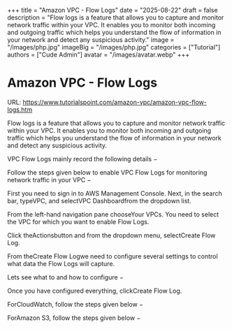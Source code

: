 +++
title = "Amazon VPC - Flow Logs"
date = "2025-08-22"
draft = false
description = "Flow logs is a feature that allows you to capture and monitor network traffic within your VPC. It enables you to monitor both incoming and outgoing traffic which helps you understand the flow of information in your network and detect any suspicious activity."
image = "/images/php.jpg"
imageBig = "/images/php.jpg"
categories = ["Tutorial"]
authors = ["Cude Admin"]
avatar = "/images/avatar.webp"
+++

# Amazon VPC - Flow Logs

URL: https://www.tutorialspoint.com/amazon-vpc/amazon-vpc-flow-logs.htm

Flow logs is a feature that allows you to capture and monitor network traffic within your VPC. It enables you to monitor both incoming and outgoing traffic which helps you understand the flow of information in your network and detect any suspicious activity.

VPC Flow Logs mainly record the following details −

Follow the steps given below to enable VPC Flow Logs for monitoring network traffic in your VPC −

First you need to sign in to AWS Management Console. Next, in the search bar, typeVPC, and selectVPC Dashboardfrom the dropdown list.

From the left-hand navigation pane chooseYour VPCs. You need to select the VPC for which you want to enable Flow Logs.

Click theActionsbutton and from the dropdown menu, selectCreate Flow Log.

From theCreate Flow Logwe need to configure several settings to control what data the Flow Logs will capture.

Lets see what to and how to configure −

Once you have configured everything, clickCreate Flow Log.

ForCloudWatch, follow the steps given below −

ForAmazon S3, follow the steps given below −
